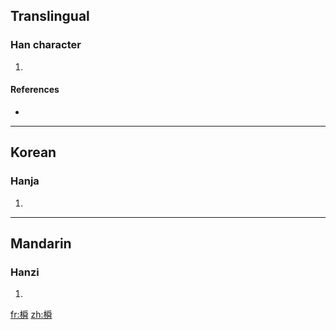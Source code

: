 ==Translingual==

===Han character===
{{Han char|rn=75|rad=木|as=12|sn=16|four=|canj=木月月手 (DBBQ)}}

# {{defn|Han|sort=木12}}

====References====
* {{Han ref|kx=0553.160|dkj=15540|dj=0942.030|hdz=21294.050|uh=6A53|ud=27219}}

----

==Korean==

===Hanja===
{{ko-hanja|hangeul=순|eumhun=|rv=sun|mr=sun|y=swun}}

# {{defn|Korean}}

----

==Mandarin==

===Hanzi===
{{cmn-hanzi|pin=[[shùn]] ([[shun4]])|wg=shun<sup>4</sup>}}

# {{defn|Mandarin}}

[[fr:橓]]
[[zh:橓]]